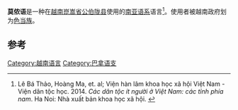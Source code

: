{{short description|在越南使用的南亚语言}}
{{Infobox language
|name=莫侬语
|altname=Bonam
|states=[[越南|越南]]
|region=
|speakers=6,000
|date=2007
|ref=e18
|familycolor=南亚语系
|fam2=[[巴拿语支|巴拿语支]]
|fam3=北巴拿语支
|fam4=
|iso3=moo
|glotto=mono1268
|glottorefname=Monom
}}

'''莫侬语'''是一种在[[越南|越南]][[崑嵩省|崑嵩省]][[公伯陇县|公伯陇县]]使用的[[南亚语系|南亚语系]]语言<ref>Lê Bá Thảo, Hoàng Ma, et. al; Viện hàn lâm khoa học xã hội Việt Nam - Viện dân tộc học. 2014. ''Các dân tộc ít người ở Việt Nam: các tỉnh phía nam''. Ha Noi: Nhà xuất bản khoa học xã hội. {{ISBN|978-604-90-2436-8}}</ref>。使用者被越南政府划为[[色当族|色当族]]。

==参考==
{{Reflist}}

{{越南语言}}
{{南亚语系}}

[[Category:越南语言|Category:越南语言]]
[[Category:巴拿语支|Category:巴拿语支]]

{{语言小作品}}